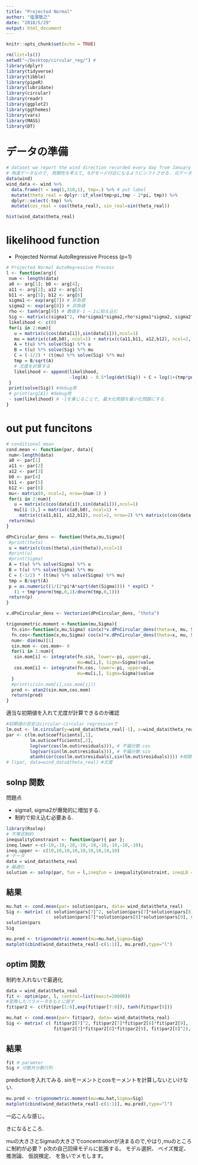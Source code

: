 ```yaml
---
title: "Projected Normal"
author: "塩濱敬之"
date: "2018/5/29"
output: html_document
---
```


```r
knitr::opts_chunk$set(echo = TRUE)
```

```r
rm(list=ls())
setwd("~/Desktop/circular_reg/") #
library(dplyr)
library(tidyverse)
library(tibble)
library(pipeR)
library(lubridate)
library(circular)
library(readr)
library(ggplot2)
library(ggthemes)
library(vars)
library(MASS)
library(DT)
```

# データの準備

```r
# dataset we report the wind direction recorded every day from January 29, 2001 to March 31, 2001 from 3.00am to 4.00am included.
# 角度データなので, 周期性を考えて, 0がモード付近になるようにシフトさせる. 元データから$-\pi$ずらして, $[-\pi,\pi]$で考える.
data(wind) 
wind_data <- wind %>%  
  data.frame(t = seq(1,310,1), tmp=.) %>% # put label
  mutate(theta_real = dplyr::if_else(tmp>pi,tmp - 2*pi, tmp)) %>% 
  dplyr::select(-tmp) %>% 
  mutate(cos_real = cos(theta_real), sin_real=sin(theta_real))
```

```r
hist(wind_data$theta_real)
```

# likelihood function

* Projected Normal AutoRegressive Process (p=1)

```r
# Projected Normal AutoRegressive Process
l <- function(arg){
 num <- length(data)
 a0 <- arg[1]; b0 <- arg[4];
 a11 <- arg[2]; a12 <- arg[3]
 b11 <- arg[5]; b12 <- arg[6]
 sigma1 <- exp(arg[7]) # 非負値
 sigma2 <- exp(arg[8]) # 非負値
 rho <- tanh(arg[9]) # 数値を-1 ~ 1に抑え込む
 Sig <- matrix(c(sigma1^2, rho*sigma1*sigma2,rho*sigma1*sigma2, sigma2^2 ),2,2)
 likelihood <- c(0)
 for(i in 2:num){
   u = matrix(c(cos(data[i]),sin(data[i])),ncol=1)
   mu = matrix(c(a0,b0), ncol=1) + matrix(c(a11,b11, a12,b12), ncol=2, nrow=2) %*% matrix(c(cos(data[i-1]),sin(data[i-1])),ncol=1)
   A = t(u) %*% solve(Sig) %*% u
   B = t(u) %*% solve(Sig) %*% mu
   C = (-1/2) * (t(mu) %*% solve(Sig) %*% mu)
   tmp = B/sqrt(A)
   # 尤度を計算する
   likelihood <- append(likelihood,
                        -log(A) - 0.5*log(det(Sig)) + C + log(1+(tmp*pnorm(tmp,0,1)/dnorm(tmp,0,1))))
 }
 print(solve(Sig)) #debug用
 # print(arg[8]) #debug用
 - sum(likelihood) # -1を乗じることで, 最大化問題を最小化問題にする.
}
```

# out put funcitons

```r
# conditional mean
cond.mean <- function(par, data){
 num<-length(data)
 a0 <- par[1]
 a11 <- par[2]
 a12 <- par[3]
 b0 <- par[4]
 b11 <- par[5]
 b12 <- par[6]
 mu<- matrix(0, ncol=2, nrow=(num-1) )
 for(i in 2:num){
   u = matrix(c(cos(data[i]),sin(data[i])),ncol=1)
   mu[(i-1),] = matrix(c(a0,b0), ncol=1) + 
     matrix(c(a11,b11, a12,b12), ncol=2, nrow=2) %*% matrix(c(cos(data[i-1]),sin(data[i-1])),ncol=1)}
 return(mu)
}

dPnCircular_dens <- function(theta,mu,Sigma){
 #print(theta)
 u = matrix(c(cos(theta),sin(theta)),ncol=1)
 #print(u)
 #print(Sigma)
 A = t(u) %*% solve(Sigma) %*% u
 B = t(u) %*% solve(Sigma) %*% mu
 C = (-1/2) * (t(mu) %*% solve(Sigma) %*% mu)
 tmp = B/sqrt(A)
 p = as.numeric((1/(2*pi*A*sqrt(det(Sigma)))) * exp(C) *
   (1 + tmp*pnorm(tmp,0,1)/dnorm(tmp,0,1)))
 return(p)
}

v.dPnCircular_dens <- Vectorize(dPnCircular_dens, "theta") 

trigonometric.moment <-function(mu,Sigma){
  fn.sin<-function(x,mu,Sigma) sin(x)*v.dPnCircular_dens(theta=x, mu, Sigma) # sin(theta) * 確率??
  fn.cos<-function(x,mu,Sigma) cos(x)*v.dPnCircular_dens(theta=x, mu, Sigma)
  num<- dim(mu)[1]
  sin.mom <- cos.mom<- 0
  for(i in 1:num){
   sin.mom[i] <- integrate(fn.sin, lower=-pi, upper=pi,
                           mu=mu[i,], Sigma=Sigma)$value
   cos.mom[i] <- integrate(fn.cos, lower=-pi, upper=pi,
                           mu=mu[i,], Sigma=Sigma)$value
  }
  #print(c(sin.mom[i],cos.mom[i]))
  pred <- atan2(sin.mom,cos.mom)
  return(pred)
}
```

適当な初期値を入れて尤度が計算できるのか確認

```r
#初期値の目安はcircular-circular regressionで
lm.out <- lm.circular(y=wind_data$theta_real[-1], x=wind_data$theta_real[-310],order=1 )
par <- c(lm.out$coefficients[,1], 
         lm.out$coefficients[,2],
         log(var(cos(lm.out$residuals))), # 不偏分散 cos
         log(var(sin(lm.out$residuals))), # 不偏分散 sin
         atanh(cor(cos(lm.out$residuals),sin(lm.out$residuals)))) #相関係数
# l(par, data=wind_data$theta_real) #尤度
```

## solnp 関数

問題点

- sigma1, sigma2が爆発的に増加する.
- 制約で抑え込む必要ある.

```r
library(Rsolnp)
# 不等式制約 
inequalityConstraint <- function(par){ par }; 
ineq.lower <-c(-10,-10,-10,-10,-10,-10,-10,-10,-10); 
ineq.upper <- c(10,10,10,10,10,10,10,10,10)
# データ
data = wind_data$theta_real
# 最適化
solution <- solnp(par, fun = l,ineqfun = inequalityConstraint, ineqLB =ineq.lower,ineqUB = ineq.upper)
```

## 結果

```r
mu.hat <- cond.mean(par= solution$pars, data= wind_data$theta_real)
Sig <- matrix( c( solution$pars[7]^2, solution$pars[7]*solution$pars[8]*solution$pars[9],
                  solution$pars[7]*solution$pars[8]*solution$pars[9], solution$pars[8]^2), ncol=2, nrow=2)
solution$pars
Sig
```

```r
mu.pred <- trigonometric.moment(mu=mu.hat,Sigma=Sig)
matplot(cbind(wind_data$theta_real[-c(1:1)], mu.pred),type="l")
```


## optim 関数

制約を入れないで最適化

```r
data = wind_data$theta_real
fit <- optim(par, l, control=list(maxit=20000))
#変換したパラメータをもとに戻す
fit$par2 <- c(fit$par[1:6],exp(fit$par[7:8]), tanh(fit$par[9])) 

mu.hat <- cond.mean(par= fit$par2, data= wind_data$theta_real)
Sig <- matrix( c( fit$par2[7]^2, fit$par2[7]*fit$par2[8]*fit$par2[9],
                  fit$par2[7]*fit$par2[8]*fit$par2[9], fit$par2[8]^2), ncol=2, nrow=2)
```

## 結果

```r
fit # paramter
Sig # 分散共分散行列
```

predictionを入れてみる.
sinモーメントとcosモーメントを計算しないといけない.

```r
mu.pred <- trigonometric.moment(mu=mu.hat,Sigma=Sig)
matplot(cbind(wind_data$theta_real[-c(1:1)], mu.pred),type="l")
```

一応こんな感じ。

きになるところ.

muの大きさとSigmaの大きさでconcentrationが決まるので,やはり,muのところに制約が必要？
p次の自己回帰モデルに拡張する。
モデル選択、
ベイズ推定、
推測論、
仮説検定、
を急いでメモします。
